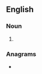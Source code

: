 ==English==

===Noun===
{{head|en|noun plural form}}

# {{plural of|perp|lang=en}}

===Anagrams===
* {{anagrams|en|a=epprs|Repps|SPREP|preps|repps}}
